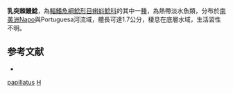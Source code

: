 {{Speciesbox
| genus = Hoplomyzon
| species = papillatus
| authority = [[Stewart|Stewart]], 1985
| status = NE
| status_system = IUCN3.1
}}
'''乳突棘鰻鯰'''，為[[輻鰭魚綱|輻鰭魚綱]][[鯰形目|鯰形目]][[蝌蚪鯰科|蝌蚪鯰科]]的其中一[[種|種]]，為熱帶淡水魚類，分布於[[南美洲|南美洲]]Napo與Portuguesa河流域，體長可達1.7公分，棲息在底層水域，生活習性不明。

==参考文献==
*{{FishBase_species|genus=Hoplomyzon|species=papillatus|year=2015|month=4}}

{{Taxonbar}}

[[Category:棘鰻鯰屬|papillatus]]
[[Category:1985年描述的魚類|H]]